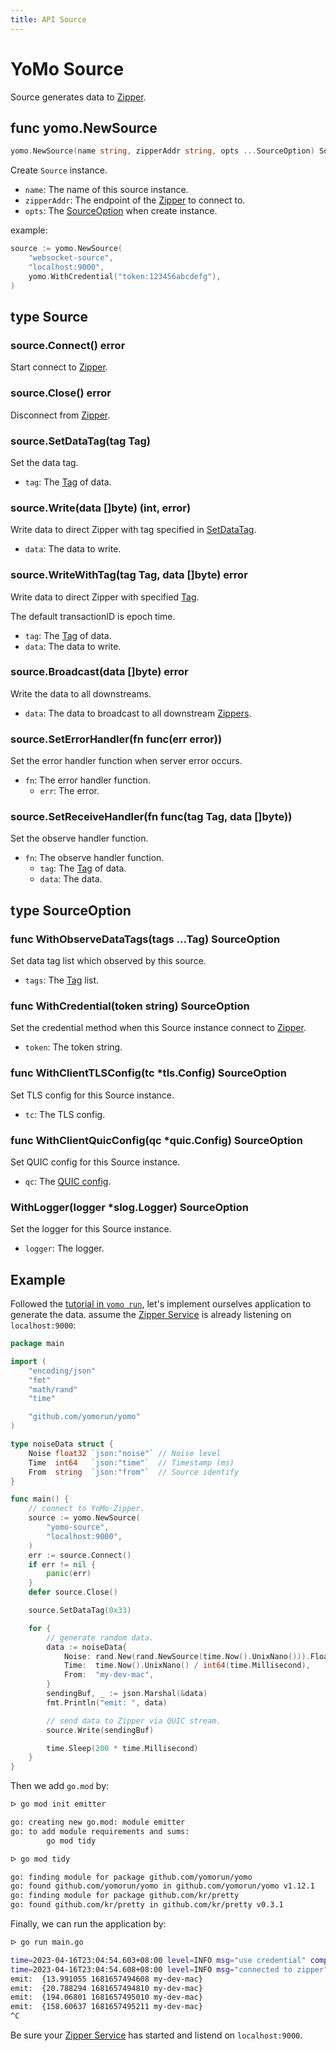 ```yaml
---
title: API Source
---
```


# YoMo Source

Source generates data to [Zipper][zipper].

## func yomo.NewSource

```go
yomo.NewSource(name string, zipperAddr string, opts ...SourceOption) Source
```

Create `Source` instance.

- `name`: The name of this source instance.
- `zipperAddr`: The endpoint of the [Zipper][zipper] to connect to.
- `opts`: The [SourceOption][sourceOption] when create instance.

example:

```go
source := yomo.NewSource(
	"websocket-source",
	"localhost:9000",
	yomo.WithCredential("token:123456abcdefg"),
)
```

## type Source

### source.Connect() error

Start connect to [Zipper][zipper].

### source.Close() error

Disconnect from [Zipper][zipper].

### source.SetDataTag(tag Tag)

Set the data tag.

- `tag`: The [Tag][tag] of data.

### source.Write(data []byte) (int, error)

Write data to direct Zipper with tag specified in [SetDataTag](#sourcesetdatatagtag-frametag).

- `data`: The data to write.

### source.WriteWithTag(tag Tag, data []byte) error

Write data to direct Zipper with specified [Tag][tag].

The default transactionID is epoch time.

- `tag`: The [Tag][tag] of data.
- `data`: The data to write.

### source.Broadcast(data []byte) error

Write the data to all downstreams.

- `data`: The data to broadcast to all downstream [Zippers][zipper].

### source.SetErrorHandler(fn func(err error))

Set the error handler function when server error occurs.

- `fn`: The error handler function.
    - `err`: The error.

### source.SetReceiveHandler(fn func(tag Tag, data []byte))

Set the observe handler function.

- `fn`: The observe handler function.
    - `tag`: The [Tag][tag] of data.
    - `data`: The data.

## type SourceOption

### func WithObserveDataTags(tags ...Tag) SourceOption

Set data tag list which observed by this source.

- `tags`: The [Tag][tag] list.

### func WithCredential(token string) SourceOption

Set the credential method when this Source instance connect to [Zipper][zipper].

- `token`: The token string.

### func WithClientTLSConfig(tc *tls.Config) SourceOption

Set TLS config for this Source instance.

- `tc`: The TLS config.

### func WithClientQuicConfig(qc *quic.Config) SourceOption

Set QUIC config for this Source instance.

- `qc`: The [QUIC config](https://pkg.go.dev/github.com/lucas-clemente/quic-go#Config).

### WithLogger(logger *slog.Logger) SourceOption

Set the logger for this Source instance.

 - `logger`: The logger.

## Example

Followed the [tutorial in `yomo run`](/docs/cli/run), let's implement ourselves application to generate the data. assume the [Zipper Service][zipper] is already listening on `localhost:9000`:

```go filename="main.go"
package main

import (
	"encoding/json"
	"fmt"
	"math/rand"
	"time"

	"github.com/yomorun/yomo"
)

type noiseData struct {
	Noise float32 `json:"noise"` // Noise level
	Time  int64   `json:"time"`  // Timestamp (ms)
	From  string  `json:"from"`  // Source identify
}

func main() {
	// connect to YoMo-Zipper.
	source := yomo.NewSource(
		"yomo-source",
		"localhost:9000",
	)
	err := source.Connect()
	if err != nil {
		panic(err)
	}
	defer source.Close()

	source.SetDataTag(0x33)

	for {
		// generate random data.
		data := noiseData{
			Noise: rand.New(rand.NewSource(time.Now().UnixNano())).Float32() * 200,
			Time:  time.Now().UnixNano() / int64(time.Millisecond),
			From:  "my-dev-mac",
		}
		sendingBuf, _ := json.Marshal(&data)
		fmt.Println("emit: ", data)

		// send data to Zipper via QUIC stream.
		source.Write(sendingBuf)

		time.Sleep(200 * time.Millisecond)
	}
}
```

Then we add `go.mod` by:

```bash
ᐅ go mod init emitter

go: creating new go.mod: module emitter
go: to add module requirements and sums:
        go mod tidy

ᐅ go mod tidy

go: finding module for package github.com/yomorun/yomo
go: found github.com/yomorun/yomo in github.com/yomorun/yomo v1.12.1
go: finding module for package github.com/kr/pretty
go: found github.com/kr/pretty in github.com/kr/pretty v0.3.1
```

Finally, we can run the application by: 

```bash
ᐅ go run main.go 

time=2023-04-16T23:04:54.603+08:00 level=INFO msg="use credential" component=Source client_id=a3zcJtlYwSbwU0aK5H2zK client_name=yomo-source credential_name=none
time=2023-04-16T23:04:54.608+08:00 level=INFO msg="connected to zipper" component=Source client_id=a3zcJtlYwSbwU0aK5H2zK client_name=yomo-source zipper_addr=localhost:9000
emit:  {13.991055 1681657494608 my-dev-mac}
emit:  {20.788294 1681657494810 my-dev-mac}
emit:  {194.06801 1681657495010 my-dev-mac}
emit:  {158.60637 1681657495211 my-dev-mac}
^C
```

Be sure your [Zipper Service][zipper] has started and listend on `localhost:9000`.

[sourceOption]: #type-sourceoption
[zipper]: /docs/cli/zipper
[tag]: ./tag
